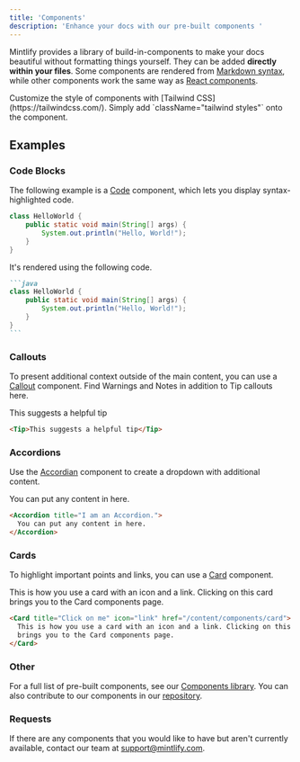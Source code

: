 ```yaml
---
title: 'Components'
description: 'Enhance your docs with our pre-built components '
---
```


Mintlify provides a library of build-in-components to make your docs beautiful without formatting things yourself. They can be added **directly within your files**. Some components are rendered from [Markdown syntax](https://www.markdownguide.org/basic-syntax/), while other components work the same way as [React components](https://reactjs.org/docs/components-and-props.html).

<Info>
  Customize the style of components with [Tailwind
  CSS](https://tailwindcss.com/). Simply add `className="tailwind styles"` onto
  the component.
</Info>

## Examples

### Code Blocks

The following example is a [Code](/content/code) component, which lets you display syntax-highlighted code.

```java
class HelloWorld {
    public static void main(String[] args) {
        System.out.println("Hello, World!");
    }
}
```

It's rendered using the following code.

````md
```java
class HelloWorld {
    public static void main(String[] args) {
        System.out.println("Hello, World!");
    }
}
```
````

### Callouts

To present additional context outside of the main content, you can use a [Callout](/content/components/callouts) component. Find Warnings and Notes in addition to Tip callouts here.

<Tip>This suggests a helpful tip</Tip>

```md
<Tip>This suggests a helpful tip</Tip>
```

### Accordions

Use the [Accordian](/content/components/accordion) component to create a dropdown with additional content.

<Accordion title="I am an Accordion.">
  You can put any content in here.
</Accordion>

```md
<Accordion title="I am an Accordion.">
  You can put any content in here.
</Accordion>
```

### Cards

To highlight important points and links, you can use a [Card](/content/components/cards) component.

<Card title="Click on me" icon="link" href="/content/components/card">
  This is how you use a card with an icon and a link. Clicking on this card
  brings you to the Card components page.
</Card>

```md
<Card title="Click on me" icon="link" href="/content/components/card">
  This is how you use a card with an icon and a link. Clicking on this card
  brings you to the Card components page.
</Card>
```

### Other

For a full list of pre-built components, see our [Components library](/content/components). You can also contribute to our components in our [repository](https://github.com/mintlify/components).

### Requests

If there are any components that you would like to have but aren't currently available, contact our team at [support@mintlify.com](mailto:support@mintlify.com).
